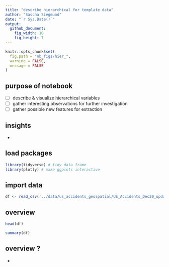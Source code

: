 ```yaml
---
title: "describe hierarchical for template data"
author: "Sascha Siegmund"
date: "`r Sys.Date()`"
output: 
  github_document:
    fig_width: 10
    fig_height: 7
---
```


```r
knitr::opts_chunk$set(
  fig.path = "nb_figs/hier_",
  warning = FALSE,
  message = FALSE
)
```



## purpose of notebook

  - [ ] describe & visualize hierarchical variables
  - [ ] gather interesting observations for further investigation
  - [ ] gather possible new features for extraction
  
  
## insights 

  - 
  

## load packages

```r
library(tidyverse) # tidy data frame
library(plotly) # make ggplots interactive
```


## import data

```r
df <- read_csv('../data/us_accidents_geospatial/US_Accidents_Dec20_updated.csv') # City,County,State,Country,Timezone
```


## overview

```r
head(df)
```
```r
summary(df)
```


## overview ?

- 

```r

```






